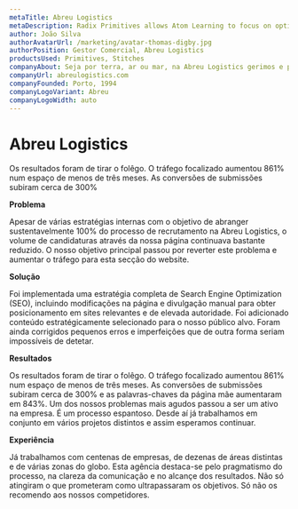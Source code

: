 ```yaml
---
metaTitle: Abreu Logistics
metaDescription: Radix Primitives allows Atom Learning to focus on optimising the usability of the UI rather than building from scratch or hacking inaccessible and prop-heavy UI libraries.
author: João Silva
authorAvatarUrl: /marketing/avatar-thomas-digby.jpg
authorPosition: Gestor Comercial, Abreu Logistics
productsUsed: Primitives, Stitches
companyAbout: Seja por terra, ar ou mar, na Abreu Logistics gerimos e planeamos a viagem das suas mercadorias para qualquer parte do Globo. O que nos diferencia é o serviço que prestamos e a forma única como tratamos cada cliente e cada pedido.
companyUrl: abreulogistics.com
companyFounded: Porto, 1994
companyLogoVariant: Abreu
companyLogoWidth: auto
---
```


# Abreu Logistics

<HeroQuote>
	Os resultados foram de tirar o folêgo. O tráfego focalizado aumentou 861% num espaço de menos de
	três meses. As conversões de submissões subiram cerca de 300%
</HeroQuote>

**Problema**

Apesar de várias estratégias internas com o objetivo de abranger sustentavelmente 100% do processo de recrutamento na Abreu Logistics, o volume de candidaturas através da nossa página continuava bastante reduzido. O nosso objetivo principal passou por reverter este problema e aumentar o tráfego para esta secção do website.

**Solução**

Foi implementada uma estratégia completa de Search Engine Optimization (SEO), incluindo modificações na página e divulgação manual para obter posicionamento em sites relevantes e de elevada autoridade.
Foi adicionado conteúdo estratégicamente selecionado para o nosso público alvo. Foram ainda corrigidos pequenos erros e imperfeições que de outra forma seriam impossíveis de detetar.

**Resultados**

Os resultados foram de tirar o folêgo. O tráfego focalizado aumentou 861% num espaço de menos de três meses. As conversões de submissões subiram cerca de 300% e as palavras-chaves da página mãe aumentaram em 843%. Um dos nossos problemas mais agudos passou a ser um ativo na empresa. É um processo espantoso. Desde aí já trabalhamos em conjunto em vários projetos distintos e assim esperamos continuar.

**Experiência**

Já trabalhamos com centenas de empresas, de dezenas de áreas distintas e de várias zonas do globo. Esta agência destaca-se pelo pragmatismo do processo, na clareza da comunicação e no alcançe dos resultados. Não só atingiram o que prometeram como ultrapassaram os objetivos. Só não os recomendo aos nossos competidores.
